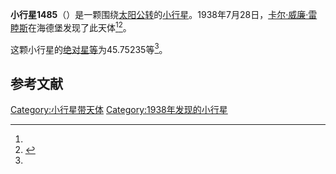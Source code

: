 {{Infobox planet
| bgcolour = #FFFFC0
| name = 1485 Isa
| symbol = 
| image = 
| caption = 
| discovery = yes
| discovery_ref = 
| discoverer = [[卡尔·威廉·雷睦斯|卡尔·威廉·雷睦斯]]
| discovery_site = [[海德堡|海德堡]] 
| discovered = 1938年7月28日
| designations = yes
| mp_name = 
| named_after = 
| alt_names = 1938 OB/ 1933 SL
| mp_category = [[主带小行星|主带小行星]]
| orbit_ref = <ref name="a">[http://ssd.jpl.nasa.gov/sbdb.cgi?sstr=1485 1485 Isa] {{Wayback|url=http://ssd.jpl.nasa.gov/sbdb.cgi?sstr=1485 |date=20201118233507 }}，小行星數據庫瀏覽器（JPL Small-Body Database Browser）－[[美国国家航空航天局|美国国家航空航天局]]喷气推进实验室</ref>
| epoch = 2456400.5 (2013年4月18日更新)
| aphelion = {{convert|3.3625295|AU|km|3|abbr=on|lk=out}}
| perihelion = {{convert|2.6933097|AU|km|3|abbr=on}}
| semimajor = {{convert|3.0279196|AU|km|3|abbr=on}}
| eccentricity = 0.1105082
| period = 1924.486774 [[日|日]]<br />5.27[[儒略年|儒略年]]
| avg_speed = 
| inclination = 8.92447
| asc_node = 297.64370
| mean_anomaly = 
| arg_peri = 45.75235
| satellites = 
| physical_characteristics = yes
| dimensions = 
| mass = 
| density = 
| surface_grav = 
| escape_velocity = 
| sidereal_day = 
| axial_tilt = 
| pole_ecliptic_lat = 
| pole_ecliptic_lon = 
| albedo = 
| temperatures= 
| temp_name1 = 
| mean_temp_1 = 
| max_temp_1 = 
| temp_name2 = 
| max_temp_2 = 
| spectral_type = 
| abs_magnitude = 45.75235
}}

'''小行星1485'''（{{lang-en|1485 Isa}}）是一颗围绕[[太阳|太阳]][[公转|公转]]的[[小行星|小行星]]。1938年7月28日，[[卡尔·威廉·雷睦斯|卡尔·威廉·雷睦斯]]在海德堡发现了此天体<ref name="a" /><ref>{{cite news|title=小行星列表|url=http://cfa-www.harvard.edu/iau/lists/NumberedMPs.txt|accessdate=2013-07-08|newspaper=哈佛大学|archive-date=2008-05-17|archive-url=https://web.archive.org/web/20080517010638/http://cfa-www.harvard.edu/iau/lists/NumberedMPs.txt|dead-url=no}}</ref>。

这颗小行星的[[绝对星等|绝对星等]]为45.75235等<ref name="a" />。

==参考文献==
{{reflist}}
{{Minor Planet Number|[[小行星1484|小行星1484]]|[[小行星1486|小行星1486]]}}

{{小天体}}

[[Category:小行星带天体|Category:小行星带天体]]
[[Category:1938年发现的小行星|Category:1938年发现的小行星]]

{{asteroid-stub}}